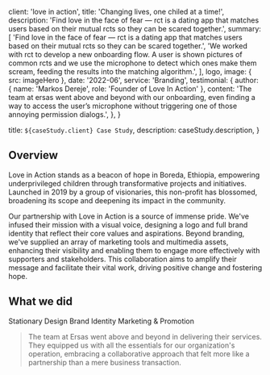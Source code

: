 
  client: 'love in action',
  title: 'Changing lives, one chiled at a time!',
  description:
    'Find love in the face of fear — rct is a dating app that matches users based on their mutual rcts so they can be scared together.',
  summary: [
    'Find love in the face of fear — rct is a dating app that matches users based on their mutual rcts so they can be scared together.',
    'We worked with rct to develop a new onboarding flow. A user is shown pictures of common rcts and we use the microphone to detect which ones make them scream, feeding the results into the matching algorithm.',
  ],
  logo,
  image: { src: imageHero },
  date: '2022-06',
  service: 'Branding',
  testimonial: {
    author: { name: 'Markos Dereje', role: 'Founder of Love In Action' },
    content:
      'The team at ersas went above and beyond with our onboarding, even finding a way to access the user’s microphone without triggering one of those annoying permission dialogs.',
  },
}

  title: `${caseStudy.client} Case Study`,
  description: caseStudy.description,
}

## Overview

Love in Action stands as a beacon of hope in Boreda, Ethiopia, empowering underprivileged children through transformative projects and initiatives. Launched in 2019 by a group of visionaries, this non-profit has blossomed, broadening its scope and deepening its impact in the community.

Our partnership with Love in Action is a source of immense pride. We've infused their mission with a visual voice, designing a logo and full brand identity that reflect their core values and aspirations. Beyond branding, we've supplied an array of marketing tools and multimedia assets, enhancing their visibility and enabling them to engage more effectively with supporters and stakeholders. This collaboration aims to amplify their message and facilitate their vital work, driving positive change and fostering hope.
## What we did

<TagList>
  <TagListItem>Stationary Design</TagListItem>
  <TagListItem>Brand Identity</TagListItem>
   <TagListItem>Marketing & Promotion</TagListItem>
</TagList>

<Blockquote
  author={{ name: 'Markos Dereje', role: 'Founder of Love In Action'  }}
  image={{ src: imageMark }}
>
  The team at Ersas went above and beyond in delivering their services. They equipped us with all the essentials for our organization's operation, embracing a collaborative approach that felt more like a partnership than a mere business transaction.
</Blockquote>

<StatList>
  <StatListItem value="40%" label="Fund Raise" />
  <StatListItem value="5x" label="Social Meida Engagement" />
  <StatListItem value="3x" label="Permanent Donors" />
  <StatListItem value="2X" label="Awareness" />
</StatList>
